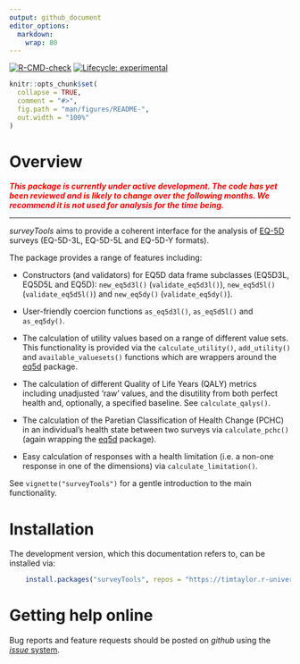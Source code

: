 ```yaml
---
output: github_document
editor_options: 
  markdown: 
    wrap: 80
---
```


<!-- README.md is generated from README.Rmd. Please edit that file -->

<!-- badges: start -->
[![R-CMD-check](https://github.com/TimTaylor/surveyTools/workflows/R-CMD-check/badge.svg)](https://github.com/TimTaylor/surveyTools/actions){.pkgdown-devel}
[![Lifecycle: experimental](https://img.shields.io/badge/lifecycle-experimental-orange.svg)](https://lifecycle.r-lib.org/articles/stages.html#experimental)
<!-- badges: end -->

```r
knitr::opts_chunk$set(
  collapse = TRUE,
  comment = "#>",
  fig.path = "man/figures/README-",
  out.width = "100%"
)
```

# Overview

<span style="color:red"> ***This package is currently under active development. The code has yet been reviewed and is likely to change over the following months. We recommend it is not used for analysis for the time being.***  </span>

---

*surveyTools* aims to provide a coherent interface for the analysis of
[EQ-5D](https://euroqol.org/eq-5d-instruments) surveys (EQ-5D-3L, EQ-5D-5L and
EQ-5D-Y formats).

The package provides a range of features including:

-   Constructors (and validators) for EQ5D data frame subclasses (EQ5D3L, EQ5D5L
    and EQ5D): `new_eq5d3l()` (`validate_eq5d3l()`), `new_eq5d5l()`
    (`validate_eq5d5l()`) and `new_eq5dy()` (`validate_eq5dy()`).

-   User-friendly coercion functions `as_eq5d3l()`, `as_eq5d5l()` and
    `as_eq5dy()`.

-   The calculation of utility values based on a range of different value sets.
    This functionality is provided via the `calculate_utility()`,
    `add_utility()` and `available_valuesets()` functions which are wrappers
    around the [eq5d](https://cran.r-project.org/package=eq5d) package.

-   The calculation of different Quality of Life Years (QALY) metrics including
    unadjusted 'raw' values, and the disutility from both perfect health and,
    optionally, a specified baseline. See `calculate_qalys()`.

-   The calculation of the Paretian Classification of Health Change (PCHC) in an
    individual's health state between two surveys via `calculate_pchc()` (again
    wrapping the [eq5d](https://cran.r-project.org/package=eq5d) package).

-   Easy calculation of responses with a health limitation (i.e. a non-one
    response in one of the dimensions) via `calculate_limitation()`.

See `vignette("surveyTools")` for a gentle introduction to the main
functionality.

# Installation

The development version, which this documentation refers to, can be installed
via:


::: {.pkgdown-devel}
```r
    install.packages("surveyTools", repos = "https://timtaylor.r-universe.dev")
```
:::

# Getting help online

Bug reports and feature requests should be posted on *github* using the [*issue*
system](https://github.com/TimTaylor/surveyTools/issues).

